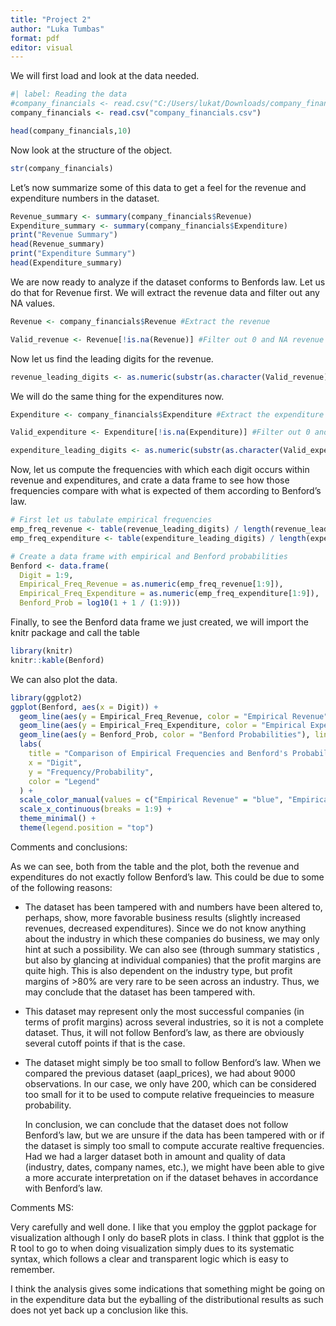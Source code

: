 ```yaml
---
title: "Project 2"
author: "Luka Tumbas"
format: pdf
editor: visual
---
```


We will first load and look at the data needed.

```r
#| label: Reading the data
#company_financials <- read.csv("C:/Users/lukat/Downloads/company_financials.csv")
company_financials <- read.csv("company_financials.csv")

head(company_financials,10)
```

Now look at the structure of the object.

```r
str(company_financials)
```

Let's now summarize some of this data to get a feel for the revenue and expenditure numbers in the dataset.

```r
Revenue_summary <- summary(company_financials$Revenue)
Expenditure_summary <- summary(company_financials$Expenditure)
print("Revenue Summary")
head(Revenue_summary)
print("Expenditure Summary")
head(Expenditure_summary)
```

We are now ready to analyze if the dataset conforms to Benfords law. Let us do that for Revenue first. We will extract the revenue data and filter out any NA values.

```r
Revenue <- company_financials$Revenue #Extract the revenue

Valid_revenue <- Revenue[!is.na(Revenue)] #Filter out 0 and NA revenue values

```

Now let us find the leading digits for the revenue.

```r
revenue_leading_digits <- as.numeric(substr(as.character(Valid_revenue), 1, 1))
```

We will do the same thing for the expenditures now.

```r
Expenditure <- company_financials$Expenditure #Extract the expenditure

Valid_expenditure <- Expenditure[!is.na(Expenditure)] #Filter out 0 and NA expenditure values

expenditure_leading_digits <- as.numeric(substr(as.character(Valid_expenditure), 1, 1))
```

Now, let us compute the frequencies with which each digit occurs within revenue and expenditures, and crate a data frame to see how those frequencies compare with what is expected of them according to Benford's law.

```r
# First let us tabulate empirical frequencies
emp_freq_revenue <- table(revenue_leading_digits) / length(revenue_leading_digits)
emp_freq_expenditure <- table(expenditure_leading_digits) / length(expenditure_leading_digits)

# Create a data frame with empirical and Benford probabilities
Benford <- data.frame(
  Digit = 1:9,
  Empirical_Freq_Revenue = as.numeric(emp_freq_revenue[1:9]),
  Empirical_Freq_Expenditure = as.numeric(emp_freq_expenditure[1:9]),
  Benford_Prob = log10(1 + 1 / (1:9)))
```

Finally, to see the Benford data frame we just created, we will import the knitr package and call the table

```r
library(knitr)
knitr::kable(Benford)
```

We can also plot the data.

```r
library(ggplot2)
ggplot(Benford, aes(x = Digit)) +
  geom_line(aes(y = Empirical_Freq_Revenue, color = "Empirical Revenue"), linewidth = 1) +
  geom_line(aes(y = Empirical_Freq_Expenditure, color = "Empirical Expenditure"), linewidth = 1, linetype = "dashed") +
  geom_line(aes(y = Benford_Prob, color = "Benford Probabilities"), linewidth = 1, linetype = "dotted") +
  labs(
    title = "Comparison of Empirical Frequencies and Benford's Probabilities",
    x = "Digit",
    y = "Frequency/Probability",
    color = "Legend"
  ) +
  scale_color_manual(values = c("Empirical Revenue" = "blue", "Empirical Expenditure" = "red", "Benford Probabilities" = "black")) +
  scale_x_continuous(breaks = 1:9) +
  theme_minimal() +
  theme(legend.position = "top")
```

Comments and conclusions:

As we can see, both from the table and the plot, both the revenue and expenditures do not exactly follow Benford's law. This could be due to some of the following reasons:

-   The dataset has been tampered with and numbers have been altered to, perhaps, show, more favorable business results (slightly increased revenues, decreased expenditures). Since we do not know anything about the industry in which these companies do business, we may only hint at such a possibility. We can also see (through summary statistics , but also by glancing at individual companies) that the profit margins are quite high. This is also dependent on the industry type, but profit margins of \>80% are very rare to be seen across an industry. Thus, we may conclude that the dataset has been tampered with.

-   This dataset may represent only the most successful companies (in terms of profit margins) across several industries, so it is not a complete dataset. Thus, it will not follow Benford's law, as there are obviously several cutoff points if that is the case.

-   The dataset might simply be too small to follow Benford's law. When we compared the previous dataset (aapl_prices), we had about 9000 observations. In our case, we only have 200, which can be considered too small for it to be used to compute relative frequeincies to measure probability.

    In conclusion, we can conclude that the dataset does not follow Benford's law, but we are unsure if the data has been tampered with or if the dataset is simply too small to compute accurate realtive frequencies. Had we had a larger dataset both in amount and quality of data (industry, dates, company names, etc.), we might have been able to give a more accurate interpretation on if the dataset behaves in accordance with Benford's law.

Comments MS:

Very carefully and well done. I like that you employ the ggplot package for visualization although I only do baseR plots in class. I think that ggplot is the R tool to go to when doing visualization simply dues to its systematic syntax, which follows a clear and transparent logic which is easy to remember.

I think the analysis gives some indications that something might be going on in the expenditure data but the eyballing of the distributional results as such does not yet back up a conclusion like this.
